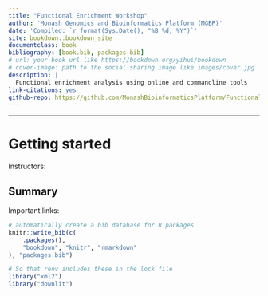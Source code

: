 ```yaml
--- 
title: "Functional Enrichment Workshop"
author: 'Monash Genomics and Bioinformatics Platform (MGBP)'
date: 'Compiled: `r format(Sys.Date(), "%B %d, %Y")`'
site: bookdown::bookdown_site
documentclass: book
bibliography: [book.bib, packages.bib]
# url: your book url like https://bookdown.org/yihui/bookdown
# cover-image: path to the social sharing image like images/cover.jpg
description: |
  Functional enrichment analysis using online and commandline tools
link-citations: yes
github-repo: https://github.com/MonashBioinformaticsPlatform/Functional_Enrichment_Workshop_2024
---
```

***

# Getting started

Instructors: 


## Summary



Important links:






```r
# automatically create a bib database for R packages
knitr::write_bib(c(
    .packages(),
    "bookdown", "knitr", "rmarkdown"
), "packages.bib")

# So that renv includes these in the lock file
library("xml2")
library("downlit")
```
